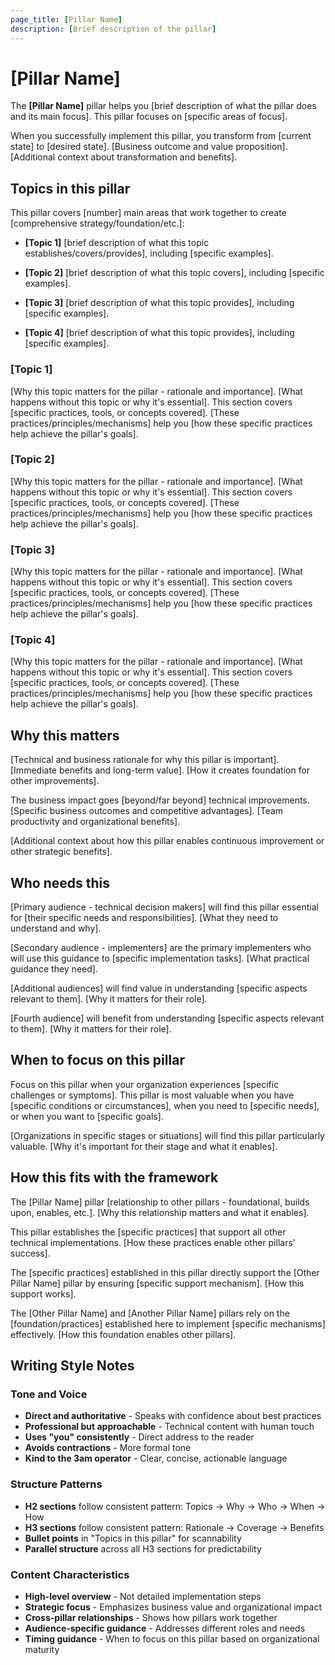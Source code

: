 ```yaml
---
page_title: [Pillar Name]
description: [Brief description of the pillar]
---
```


# [Pillar Name]

The **[Pillar Name]** pillar helps you [brief description of what the pillar does and its main focus]. This pillar focuses on [specific areas of focus].

When you successfully implement this pillar, you transform from [current state] to [desired state]. [Business outcome and value proposition]. [Additional context about transformation and benefits].

## Topics in this pillar

This pillar covers [number] main areas that work together to create [comprehensive strategy/foundation/etc.]:

- **[Topic 1]** [brief description of what this topic establishes/covers/provides], including [specific examples].

- **[Topic 2]** [brief description of what this topic covers], including [specific examples].

- **[Topic 3]** [brief description of what this topic provides], including [specific examples].

- **[Topic 4]** [brief description of what this topic provides], including [specific examples].

### [Topic 1]

[Why this topic matters for the pillar - rationale and importance]. [What happens without this topic or why it's essential]. This section covers [specific practices, tools, or concepts covered]. [These practices/principles/mechanisms] help you [how these specific practices help achieve the pillar's goals].

### [Topic 2]

[Why this topic matters for the pillar - rationale and importance]. [What happens without this topic or why it's essential]. This section covers [specific practices, tools, or concepts covered]. [These practices/principles/mechanisms] help you [how these specific practices help achieve the pillar's goals].

### [Topic 3]

[Why this topic matters for the pillar - rationale and importance]. [What happens without this topic or why it's essential]. This section covers [specific practices, tools, or concepts covered]. [These practices/principles/mechanisms] help you [how these specific practices help achieve the pillar's goals].

### [Topic 4]

[Why this topic matters for the pillar - rationale and importance]. [What happens without this topic or why it's essential]. This section covers [specific practices, tools, or concepts covered]. [These practices/principles/mechanisms] help you [how these specific practices help achieve the pillar's goals].

## Why this matters

[Technical and business rationale for why this pillar is important]. [Immediate benefits and long-term value]. [How it creates foundation for other improvements].

The business impact goes [beyond/far beyond] technical improvements. [Specific business outcomes and competitive advantages]. [Team productivity and organizational benefits].

[Additional context about how this pillar enables continuous improvement or other strategic benefits].

## Who needs this

[Primary audience - technical decision makers] will find this pillar essential for [their specific needs and responsibilities]. [What they need to understand and why].

[Secondary audience - implementers] are the primary implementers who will use this guidance to [specific implementation tasks]. [What practical guidance they need].

[Additional audiences] will find value in understanding [specific aspects relevant to them]. [Why it matters for their role].

[Fourth audience] will benefit from understanding [specific aspects relevant to them]. [Why it matters for their role].

## When to focus on this pillar

Focus on this pillar when your organization experiences [specific challenges or symptoms]. This pillar is most valuable when you have [specific conditions or circumstances], when you need to [specific needs], or when you want to [specific goals].

[Organizations in specific stages or situations] will find this pillar particularly valuable. [Why it's important for their stage and what it enables].

## How this fits with the framework

The [Pillar Name] pillar [relationship to other pillars - foundational, builds upon, enables, etc.]. [Why this relationship matters and what it enables].

This pillar establishes the [specific practices] that support all other technical implementations. [How these practices enable other pillars' success].

The [specific practices] established in this pillar directly support the [Other Pillar Name] pillar by ensuring [specific support mechanism]. [How this support works].

The [Other Pillar Name] and [Another Pillar Name] pillars rely on the [foundation/practices] established here to implement [specific mechanisms] effectively. [How this foundation enables other pillars].

## Writing Style Notes

### Tone and Voice
- **Direct and authoritative** - Speaks with confidence about best practices
- **Professional but approachable** - Technical content with human touch
- **Uses "you" consistently** - Direct address to the reader
- **Avoids contractions** - More formal tone
- **Kind to the 3am operator** - Clear, concise, actionable language

### Structure Patterns
- **H2 sections** follow consistent pattern: Topics → Why → Who → When → How
- **H3 sections** follow consistent pattern: Rationale → Coverage → Benefits
- **Bullet points** in "Topics in this pillar" for scannability
- **Parallel structure** across all H3 sections for predictability

### Content Characteristics
- **High-level overview** - Not detailed implementation steps
- **Strategic focus** - Emphasizes business value and organizational impact
- **Cross-pillar relationships** - Shows how pillars work together
- **Audience-specific guidance** - Addresses different roles and needs
- **Timing guidance** - When to focus on this pillar based on organizational maturity 